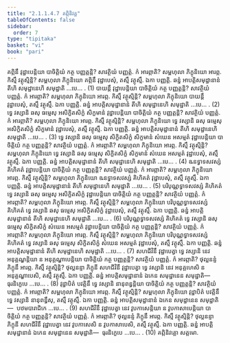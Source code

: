 ```yaml
---
title: "2.1.1.4.7 គព្ភិនិវគ្គ"
tableOfContents: false
sidebar:
  order: 7
type: "tipitaka"
basket: "vi"
book: "pari"
---
```



<DynamicBreadcrumb />

<Division number="224" book="pari">

<Paragraph number="784" book="pari">
គព្ភិនឹ វុដ្ឋាបេន្តិយា បាចិត្តិយំ កត្ថ បញ្ញត្តន្តិ? សាវត្ថិយំ បញ្ញត្តំ. កំ អារព្ភាតិ? សម្ពហុលា ភិក្ខុនិយោ អារព្ភ. កិស្មឹ វត្ថុស្មិន្តិ? សម្ពហុលា ភិក្ខុនិយោ គព្ភិនឹ វុដ្ឋាបេសុំ, តស្មឹ វត្ថុស្មឹ. ឯកា បញ្ញត្តិ. ឆន្នំ អាបត្តិសមុដ្ឋានានំ តីហិ សមុដ្ឋានេហិ សមុដ្ឋាតិ …បេ… . (1)
</Paragraph>

<Paragraph number="785" book="pari">
បាយន្តឹ វុដ្ឋាបេន្តិយា បាចិត្តិយំ កត្ថ បញ្ញត្តន្តិ? សាវត្ថិយំ បញ្ញត្តំ. កំ អារព្ភាតិ? សម្ពហុលា ភិក្ខុនិយោ អារព្ភ. កិស្មឹ វត្ថុស្មិន្តិ? សម្ពហុលា ភិក្ខុនិយោ បាយន្តឹ វុដ្ឋាបេសុំ, តស្មឹ វត្ថុស្មឹ. ឯកា បញ្ញត្តិ. ឆន្នំ អាបត្តិសមុដ្ឋានានំ តីហិ សមុដ្ឋានេហិ សមុដ្ឋាតិ …បេ… . (2)
</Paragraph>

<Paragraph number="786" book="pari">
ទ្វេ វស្សានិ ឆសុ ធម្មេសុ អសិក្ខិតសិក្ខំ សិក្ខមានំ វុដ្ឋាបេន្តិយា បាចិត្តិយំ កត្ថ បញ្ញត្តន្តិ? សាវត្ថិយំ បញ្ញត្តំ. កំ អារព្ភាតិ? សម្ពហុលា ភិក្ខុនិយោ អារព្ភ. កិស្មឹ វត្ថុស្មិន្តិ? សម្ពហុលា ភិក្ខុនិយោ ទ្វេ វស្សានិ ឆសុ ធម្មេសុ អសិក្ខិតសិក្ខំ សិក្ខមានំ វុដ្ឋាបេសុំ, តស្មឹ វត្ថុស្មឹ. ឯកា បញ្ញត្តិ. ឆន្នំ អាបត្តិសមុដ្ឋានានំ តីហិ សមុដ្ឋានេហិ សមុដ្ឋាតិ …បេ… . (3)
</Paragraph>

<Paragraph number="787" book="pari">
ទ្វេ វស្សានិ ឆសុ ធម្មេសុ សិក្ខិតសិក្ខំ សិក្ខមានំ សំឃេន អសម្មតំ វុដ្ឋាបេន្តិយា បាចិត្តិយំ កត្ថ បញ្ញត្តន្តិ? សាវត្ថិយំ បញ្ញត្តំ. កំ អារព្ភាតិ? សម្ពហុលា ភិក្ខុនិយោ អារព្ភ. កិស្មឹ វត្ថុស្មិន្តិ? សម្ពហុលា ភិក្ខុនិយោ ទ្វេ វស្សានិ ឆសុ ធម្មេសុ សិក្ខិតសិក្ខំ សិក្ខមានំ សំឃេន អសម្មតំ វុដ្ឋាបេសុំ, តស្មឹ វត្ថុស្មឹ. ឯកា បញ្ញត្តិ. ឆន្នំ អាបត្តិសមុដ្ឋានានំ តីហិ សមុដ្ឋានេហិ សមុដ្ឋាតិ …បេ… . (4)
</Paragraph>

<Paragraph number="788" book="pari">
ឩនទ្វាទសវស្សំ គិហិគតំ វុដ្ឋាបេន្តិយា បាចិត្តិយំ កត្ថ បញ្ញត្តន្តិ? សាវត្ថិយំ បញ្ញត្តំ. កំ អារព្ភាតិ? សម្ពហុលា ភិក្ខុនិយោ អារព្ភ. កិស្មឹ វត្ថុស្មិន្តិ? សម្ពហុលា ភិក្ខុនិយោ ឩនទ្វាទសវស្សំ គិហិគតំ វុដ្ឋាបេសុំ, តស្មឹ វត្ថុស្មឹ. ឯកា បញ្ញត្តិ. ឆន្នំ អាបត្តិសមុដ្ឋានានំ តីហិ សមុដ្ឋានេហិ សមុដ្ឋាតិ …បេ… . (5)
</Paragraph>

<Paragraph number="789" book="pari">
បរិបុណ្ណទ្វាទសវស្សំ គិហិគតំ ទ្វេ វស្សានិ ឆសុ ធម្មេសុ អសិក្ខិតសិក្ខំ វុដ្ឋាបេន្តិយា បាចិត្តិយំ កត្ថ បញ្ញត្តន្តិ? សាវត្ថិយំ បញ្ញត្តំ. កំ អារព្ភាតិ? សម្ពហុលា ភិក្ខុនិយោ អារព្ភ. កិស្មឹ វត្ថុស្មិន្តិ? សម្ពហុលា ភិក្ខុនិយោ បរិបុណ្ណទ្វាទសវស្សំ គិហិគតំ ទ្វេ វស្សានិ ឆសុ ធម្មេសុ អសិក្ខិតសិក្ខំ វុដ្ឋាបេសុំ, តស្មឹ វត្ថុស្មឹ. ឯកា បញ្ញត្តិ. ឆន្នំ អាបត្តិសមុដ្ឋានានំ តីហិ សមុដ្ឋានេហិ សមុដ្ឋាតិ …បេ… . (6)
</Paragraph>

<Paragraph number="790" book="pari">
បរិបុណ្ណទ្វាទសវស្សំ គិហិគតំ ទ្វេ វស្សានិ ឆសុ ធម្មេសុ សិក្ខិតសិក្ខំ សំឃេន អសម្មតំ វុដ្ឋាបេន្តិយា បាចិត្តិយំ កត្ថ បញ្ញត្តន្តិ? សាវត្ថិយំ បញ្ញត្តំ. កំ អារព្ភាតិ? សម្ពហុលា ភិក្ខុនិយោ អារព្ភ. កិស្មឹ វត្ថុស្មិន្តិ? សម្ពហុលា ភិក្ខុនិយោ បរិបុណ្ណទ្វាទសវស្សំ គិហិគតំ ទ្វេ វស្សានិ ឆសុ ធម្មេសុ សិក្ខិតសិក្ខំ សំឃេន អសម្មតំ វុដ្ឋាបេសុំ, តស្មឹ វត្ថុស្មឹ. ឯកា បញ្ញត្តិ. ឆន្នំ អាបត្តិសមុដ្ឋានានំ តីហិ សមុដ្ឋានេហិ សមុដ្ឋាតិ …បេ… . (7)
</Paragraph>

<Paragraph number="791" book="pari">
សហជីវិនឹ វុដ្ឋាបេត្វា ទ្វេ វស្សានិ នេវ អនុគ្គណ្ហន្តិយា ន អនុគ្គណ្ហាបេន្តិយា បាចិត្តិយំ កត្ថ បញ្ញត្តន្តិ? សាវត្ថិយំ បញ្ញត្តំ. កំ អារព្ភាតិ? ថុល្លនន្ទំ ភិក្ខុនឹ អារព្ភ. កិស្មឹ វត្ថុស្មិន្តិ? ថុល្លនន្ទា ភិក្ខុនី សហជីវិនឹ វុដ្ឋាបេត្វា ទ្វេ វស្សានិ នេវ អនុគ្គហេសិ ន អនុគ្គណ្ហាបេសិ, តស្មឹ វត្ថុស្មឹ. ឯកា បញ្ញត្តិ. ឆន្នំ អាបត្តិសមុដ្ឋានានំ ឯកេន សមុដ្ឋានេន សមុដ្ឋាតិ—  ធុរនិក្ខេបេ …បេ… . (8)
</Paragraph>

<Paragraph number="792" book="pari">
វុដ្ឋាបិតំ បវត្តិនឹ ទ្វេ វស្សានិ នានុពន្ធន្តិយា បាចិត្តិយំ កត្ថ បញ្ញត្តន្តិ? សាវត្ថិយំ បញ្ញត្តំ. កំ អារព្ភាតិ? សម្ពហុលា ភិក្ខុនិយោ អារព្ភ. កិស្មឹ វត្ថុស្មិន្តិ? សម្ពហុលា ភិក្ខុនិយោ វុដ្ឋាបិតំ បវត្តិនឹ ទ្វេ វស្សានិ នានុពន្ធឹសុ, តស្មឹ វត្ថុស្មឹ. ឯកា បញ្ញត្តិ. ឆន្នំ អាបត្តិសមុដ្ឋានានំ ឯកេន សមុដ្ឋានេន សមុដ្ឋាតិ—  បឋមបារាជិកេ …បេ… . (9)
</Paragraph>

<Paragraph number="793" book="pari">
សហជីវិនឹ វុដ្ឋាបេត្វា នេវ វូបកាសេន្តិយា ន វូបកាសាបេន្តិយា បាចិត្តិយំ កត្ថ បញ្ញត្តន្តិ? សាវត្ថិយំ បញ្ញត្តំ. កំ អារព្ភាតិ? ថុល្លនន្ទំ ភិក្ខុនឹ អារព្ភ. កិស្មឹ វត្ថុស្មិន្តិ? ថុល្លនន្ទា ភិក្ខុនី សហជីវិនឹ វុដ្ឋាបេត្វា នេវ វូបកាសេសិ ន វូបកាសាបេសិ, តស្មឹ វត្ថុស្មឹ. ឯកា បញ្ញត្តិ. ឆន្នំ អាបត្តិសមុដ្ឋានានំ ឯកេន សមុដ្ឋានេន សមុដ្ឋាតិ—  ធុរនិក្ខេបេ …បេ… . (10)

</Paragraph>
</Division>

<Paragraph number="794" type="center" book="pari">
គព្ភិនិវគ្គោ សត្តមោ.
</Paragraph>